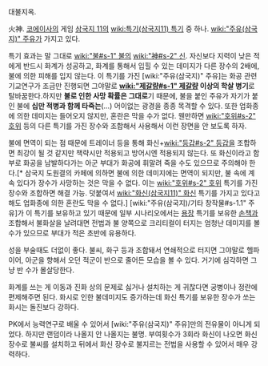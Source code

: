 {{{#!html
<embed src='http://serviceapi.nmv.naver.com/flash/NFPlayer.swf?vid=076997AB32BE3E53758C575740BC91FE28D3&outKey=V124de600c74e0b30b43b57707f7ce007402bb2663bee93dc9a1b57707f7ce007402b' wmode='transparent' width='500' height='408' allowScriptAccess='always' name='NFPlayer88694' id='NFPlayer88694' allowFullScreen='true' type='application/x-shockwave-flash' />}}}
대불지옥.

火神. [[코에이]]사의 게임 [[삼국지 11]]의 [[wiki:특기(삼국지11) 특기]] 중 하나. [[wiki:"주유(삼국지)" 주유]]가 가지고 있다.

특기 효과는 말 그대로 [[wiki:"불#s-1" 불]]의 [[wiki:"神#s-2" 신]]. 자신보다 지력이 낮은 적에게 반드시 화계가 성공하고, 화계를 통해서 입힐 수 있는 데미지가 다른 장수의 2배에, 불에 의한 피해를 입지 않는다. 이 특기를 가진 [wiki:"주유(삼국지)" 주유]는 화공 관련 기교연구가 조금만 진행되면 그야말로 '''[[wiki:"제갈량#s-1" 제갈량]] 이상의 학살 병기'''로 탈바꿈한다.하지만 '''불로 인한 사망 확률은 그대로'''기 때문에, 불을 붙인 주유가 자기가 붙인 불에 '''십만 적병과 함께 타죽는'''(…) 어이없는 광경을 종종 목격할 수 있다. 또한 업화종에 의한 데미지는 들어오지 않지만, 혼란은 막을 수가 없다. 웬만하면 [[wiki:"호위#s-2" 호위]] 등의 다른 특기를 가진 장수와 조합해서 사용해서 이런 장면을 안 보도록 하자.

불에 면역이 되는 점 때문에 트레이너 등을 통해 화신+[[wiki:"등갑#s-2" 등갑]]을 조합하면 최강이 될 것 같지만 책략시만 적용되고 방어시엔 적용되지 않는다. 또 화신이라고 함부로 화공을 남발하다가는 아군 부대가 화공에 휘말려 죽을 수도 있으므로 주의해야 한다.[* 삼국지 도원결의 카페에 의하면 불에 의한 데미지에는 면역이 되지만, 불 속에 계속 있다가 장수가 사망하는 것은 막을 수 없다. 이는 [[wiki:"호위#s-2" 호위]] 특기를 가진 장수와 조합하면 해결 가능. 덧붙여서 [[wiki:"화신(삼국지11)" 화신]] 특기를 가지고 있다고 해도 업화종에 의한 혼란도 막을 수 없다.] [wiki:"주유(삼국지)/기타 창작물#s-1.1" 주유]가 이 특기를 보유하고 있기 때문에 일부 시나리오에서는 [[용장]] 특기를 보유한 [[손책]]과 조합해서 불화살을 날려대면 전법과 불 양쪽으로 크리티컬이 터지는 엄청난 데미지를 볼 수가 있으므로 부대가 적은 초반에 유용하다.

성을 부술때도 더없이 좋다. 불씨, 화구 등과 조합돼서 연쇄적으로 터지면 그야말로 헬파이어, 아군을 향해서 오던 적군이 반으로 줄어든 모습을 볼 수 있다. 거기에 심각하면 그냥 반 수가 몰살당한다.

화계를 쓰는 게 이동과 진화 상의 문제로 싫거나 설치하는 게 귀찮다면 궁병이나 정란에 편제해주면 된다. 화시로 인한 불데미지도 증가하는데 화신 특기를 보유한 장수가 쏘는 화시는 돌진보다 강하다.

PK에서 능력연구로 배울 수 있어서 [wiki:"주유(삼국지)" 주유]만의 전유물이 아니게 되었다. 하지만 랜덤이라 나올지 안 나올지는 불명. 부여횟수가 3회라 화신이 나오면 화신 장수로 불씨를 설치하고 뒤에서 화신 장수로 불지르는 전법을 사용할 수 있어서 매우 강력하다.
